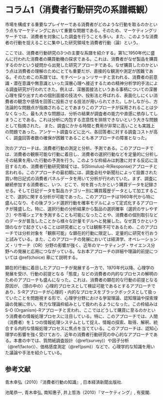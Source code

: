 # コラム1（消費者行動研究の系譜概観） {#consumer}

市場を構成する重要なプレイヤーである消費者がどのような行動を取るのかという点もマーケティングにおいて重要な問題である。そのため、マーケティングリサーチでは、消費者を対象にした調査を行うことも多い。また、このような消費者の行動を捉えることに集中した研究領域を消費者行動（論）という。

ここでは、消費者行動研究の3つの主要な系譜を紹介する。第1に1950年代に盛んに行われた消費者の購買動機の探求である。これは、消費者がなぜ製品を購買するのかという疑問から出発した研究アプローチである。なぜ購買したのかという点は消費者の理解のためにとても重要だが、直接的な観測や測定が困難である。そのためこの系譜では、モチベーションリサーチと言われる、消費者の前意識・潜在意識や無意識といった深層心理へ接近するための精神分析学的手法による調査研究が行われてきた。例えば、深層面接法というある事柄についての深層心理を探り出すための個別面接の技法や、投影法と呼ばれる、表面化しにくい消費者の観念や感情を回答に投影させる技法が用いられてきた。しかしながら、方法論的な問題点が指摘されることであまりこのアプローチが採用されることは少なくなった。最も大きな問題は、分析の結果が調査者の能力や直感に依存してしまうことである。これは分析に内包する恣意性を排除できないという大きな問題として指摘された。
また、調査にかかる時間と費用が非常に高いことも実践上の問題であった。アンケート調査などに比べ、各回答者に対する調査コストが高く、調査回答者数の確保が困難であることも本アプローチの障害となった。

次のアプローチは、消費者行動の測定と分析、予測である。このアプローチでは、消費者の観察可能な行動に着目し、消費者の選択行動などを定量的に分析しその結果を用いた行動の予測を行う。このような枠組みは刺激に対する反応に注目するため、消費者行動研究領域では、S(Stimulus)-R(Response)アプローチと言われる。このアプローチの最初期には、調査会社や新聞社によって設置された買い物日記式の消費者パネルデータを用いて分析が行われていた。まず、調査に継続参加する消費者に、いつ、どこで、何を買ったかという購買データを記録させる。そして日記データを製品カテゴリー別に購買履歴データとして加工することで、選択に関する分析が可能であった。このアプローチは1960年代から特に盛んになり、その後ブランド選択行動を確率モデルによって定式化するアプローチが隆盛した。特に、選択行動の分析結果から製品の選択確率（選択のサレやすさ）や市場シェアを予測することも可能になったことや、消費者の個別取引などのデータが普及したことから様々な計量モデルへと発展した。なぜ買うかという頭のなかで起きていることは研究者にとっては観察不可であるため、このアプローチでは分析対象を「観察可能」な顕在的行動に限定し、定量的に研究を行おうと試みている。また、このアプローチの発展においては経済学、オペレーションズ・リサーチ（OR）分野の影響が強く、近年のマーケティング・サイエンス分野への発展と応用につながっている。なお本アプローチの詳細や理論的前提については \@ref(choice) 章にて説明する。

顕在的行動に着目したアプローチが発展する一方で、1970年代以降、心理学の発展を受け、行動の前提となる「態度」などの消費者の内的なプロセスの解明のためのアプローチも盛んになった。これは、消費者の顕在的な行動の前提となる原因が、（頭の中の）心理的プロセスとして検証可能であるとするアプローチであり、S-Rアプローチが心理的・内的なプロセスをブラックボックスとして扱っていたことを問題視する形で、心理学分野における学習理論、認知理論や探索理論の発展に伴い、有力な理論枠組みとして扱われるようになった。この枠組みはS-O (Organism)-Rアプローチと言われ、ここではどうして購買に至るのかという消費者の情報処理プロセスに注目している。特に、このアプローチでは、人間（消費者）を１つの情報処理システムとして捉え、情報の探索、取得、解釈、統合する内的な情報処理プロセスに焦点を当てている。このアプローチは、認知心理学の影響を強く受けており、近年の消費者行動研究の中心的なアプローチである。本書の中では、質問紙調査設計（\@ref(survey)）や因子分析（\@ref(factor)）、価格感度測定（\@ref(psm)）などで、心理学的な知識を用いた議論や手法を紹介している。


## 参考文献
青木幸弘（2010）『消費者行動の知識』, 日本経済新聞出版社.

池尾恭一, 青木幸弘, 南知惠子, 井上哲浩（2010）『マーケティング』, 有斐閣.